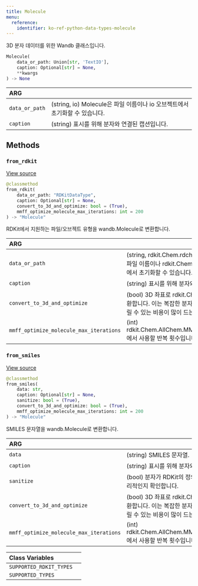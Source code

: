 ---
title: Molecule
menu:
  reference:
    identifier: ko-ref-python-data-types-molecule
---

<Card title="View the source code" href="https://www.github.com/wandb/wandb/tree/637bddf198525810add5804059001b1b319d6ad1/wandb/sdk/data_types/molecule.py#L25-L241" icon="github"/>

3D 분자 데이터를 위한 Wandb 클래스입니다.

```python
Molecule(
    data_or_path: Union[str, 'TextIO'],
    caption: Optional[str] = None,
    **kwargs
) -> None
```

| ARG |  |
| :--- | :--- |
|  `data_or_path` |  (string, io) Molecule은 파일 이름이나 io 오브젝트에서 초기화할 수 있습니다. |
|  `caption` |  (string) 표시를 위해 분자와 연결된 캡션입니다. |

## Methods

### `from_rdkit`

[View source](https://www.github.com/wandb/wandb/tree/637bddf198525810add5804059001b1b319d6ad1/wandb/sdk/data_types/molecule.py#L99-L163)

```python
@classmethod
from_rdkit(
    data_or_path: "RDKitDataType",
    caption: Optional[str] = None,
    convert_to_3d_and_optimize: bool = (True),
    mmff_optimize_molecule_max_iterations: int = 200
) -> "Molecule"
```

RDKit에서 지원하는 파일/오브젝트 유형을 wandb.Molecule로 변환합니다.

| ARG |  |
| :--- | :--- |
|  `data_or_path` |  (string, rdkit.Chem.rdchem.Mol) Molecule은 파일 이름이나 rdkit.Chem.rdchem.Mol 오브젝트에서 초기화할 수 있습니다. |
|  `caption` |  (string) 표시를 위해 분자와 연결된 캡션입니다. |
|  `convert_to_3d_and_optimize` |  (bool) 3D 좌표로 rdkit.Chem.rdchem.Mol로 변환합니다. 이는 복잡한 분자에 대해 시간이 오래 걸릴 수 있는 비용이 많이 드는 작업입니다. |
|  `mmff_optimize_molecule_max_iterations` |  (int) rdkit.Chem.AllChem.MMFFOptimizeMolecule에서 사용할 반복 횟수입니다. |

### `from_smiles`

[View source](https://www.github.com/wandb/wandb/tree/637bddf198525810add5804059001b1b319d6ad1/wandb/sdk/data_types/molecule.py#L165-L202)

```python
@classmethod
from_smiles(
    data: str,
    caption: Optional[str] = None,
    sanitize: bool = (True),
    convert_to_3d_and_optimize: bool = (True),
    mmff_optimize_molecule_max_iterations: int = 200
) -> "Molecule"
```

SMILES 문자열을 wandb.Molecule로 변환합니다.

| ARG |  |
| :--- | :--- |
|  `data` |  (string) SMILES 문자열. |
|  `caption` |  (string) 표시를 위해 분자와 연결된 캡션 |
|  `sanitize` |  (bool) 분자가 RDKit의 정의에 따라 화학적으로 합리적인지 확인합니다. |
|  `convert_to_3d_and_optimize` |  (bool) 3D 좌표로 rdkit.Chem.rdchem.Mol로 변환합니다. 이는 복잡한 분자에 대해 시간이 오래 걸릴 수 있는 비용이 많이 드는 작업입니다. |
|  `mmff_optimize_molecule_max_iterations` |  (int) rdkit.Chem.AllChem.MMFFOptimizeMolecule에서 사용할 반복 횟수입니다. |

| Class Variables |  |
| :--- | :--- |
|  `SUPPORTED_RDKIT_TYPES`<a id="SUPPORTED_RDKIT_TYPES"></a> |   |
|  `SUPPORTED_TYPES`<a id="SUPPORTED_TYPES"></a> |   |
